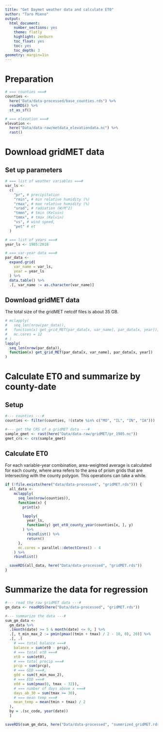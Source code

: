 ```yaml
---
title: "Get Daymet weather data and calculate ET0"
author: "Taro Mieno"
output:
  html_document:
    number_sections: yes
    theme: flatly
    highlight: zenburn
    toc_float: yes
    toc: yes
    toc_depth: 3
geometry: margin=1in
---
```


# Preparation

```r
# === counties ===#
counties <-
  here("Data/data-processed/base_counties.rds") %>%
  readRDS() %>%
  st_as_sf()

# === elevation ===#
elevation <-
  here("Data/data-raw/metdata_elevationdata.nc") %>%
  rast()
```

# Download gridMET data

## Set up parameters

```r
# === list of weather variables ===#
var_ls <-
  c(
    "pr", # precipitation
    "rmin", # min relative humidity (%)
    "rmax", # max relative humidity (%)
    "srad", # radiation (W/M^2)
    "tmmn", # tmin (Kelvin)
    "tmmx", # tmax (Kelvin)
    "vs", # wind speed,
    "pet" # et
  )

# === list of years ===#
year_ls <- 1985:2018

# === var-year data ===#
par_data <-
  expand.grid(
    var_name = var_ls,
    year = year_ls
  ) %>%
  data.table() %>%
  .[, var_name := as.character(var_name)]
```

## Download gridMET data

The total size of the gridMET netcdf files is about 35 GB.

```r
# mclapply(
#   seq_len(nrow(par_data)),
#   function(x) get_grid_MET(par_data[x, var_name], par_data[x, year]),
#   mc.cores = 12
# )
lapply(
  seq_len(nrow(par_data)),
  function(x) get_grid_MET(par_data[x, var_name], par_data[x, year])
)
```

# Calculate ET0 and summarize by county-date

## Setup
```r
#--- counties ---#
counties <- filter(counties, !(state %in% c("MO", "IL", "IN", "IA")))

#--- get the CRS of a gridMET data ---#
sample_gmet <- rast(here("Data/data-raw/gridMET/pr_1985.nc"))
gmet_crs <- crs(sample_gmet)
```

## Calculate ET0

For each variable-year combination, area-weighted average is calculated for each county, where area refers to the area of prism grids that are intersecting with the county polygon. This operations can take a while.

```r
if (!file.exists(here("data/data-processed", "gridMET.rds"))) {
  all_data <-
    mclapply(
      seq_len(nrow(counties)),
      function(x) {
        print(x)

        lapply(
          year_ls,
          function(y) get_et0_county_year(counties[x, ], y)
        ) %>%
          rbindlist() %>%
          return()
      },
      mc.cores = parallel::detectCores() - 4
    ) %>%
    rbindlist()

  saveRDS(all_data, here("Data/data-processed", "gridMET.rds"))
}
```

# Summarize the data for regression

```r
#--- read the raw gridMET data ---#
gm_data <- readRDS(here("Data/data-processed", "gridMET.rds"))

#--- summarize the data ---#
sum_gm_data <-
  gm_data %>%
  .[month(date) >= 5 & month(date) <= 9, ] %>%
  .[, t_min_max_2 := pmin(pmax((tmin + tmax) / 2 - 10, 0), 20)] %>%
  .[, .(
    # === total balance ===#
    balance = sum(et0 - prcp),
    # === total et0 ===#
    et0 = sum(et0),
    # === total precip ===#
    prcp = sum(prcp),
    # === GDD ===#,
    gdd = sum(t_min_max_2),
    # === EDD ===#
    edd = sum(pmax(0, tmax - 32)),
    # === number of days above x ===#
    days_ab_30 = sum(tmax >= 30),
    # === mean temp ===#
    mean_temp = mean(tmin + tmax) / 2
  ),
  by = .(sc_code, year(date))
  ]

saveRDS(sum_gm_data, here("Data/data-processed", "summrized_gridMET.rds"))
```